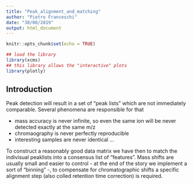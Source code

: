 ```yaml
---
title: "Peak_alignment_and_matching"
author: "Pietro Franceschi"
date: "30/08/2019"
output: html_document
---
```


```r
knitr::opts_chunk$set(echo = TRUE)
```


```r
## load the library
library(xcms)
## this library allows the "interactive" plots
library(plotly)
```


## Introduction
Peak detection will result in a set of "peak lists" which are not immediately comparable. Several phenomena are responsible for that

* mass accuracy is never infinite, so even the same ion will be never detected exactly at the same m/z
* chromaography is never perfectly reproducible
* interesting samples are never identical ...

To construct a reasonably good data matrix we have then to match the indivisual peaklists into a consensus list of "features".
Mass shifts are usually small and easier to control - at the end of the story we implement a sort of "binning" -, to compensate for chromatographic shifts a specific alignment step (also colled retention time correction) is required.  



